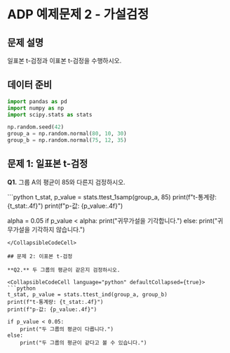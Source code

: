 # ADP 예제문제 2 - 가설검정

## 문제 설명

일표본 t-검정과 이표본 t-검정을 수행하시오.

## 데이터 준비

```python
import pandas as pd
import numpy as np
import scipy.stats as stats

np.random.seed(42)
group_a = np.random.normal(80, 10, 30)
group_b = np.random.normal(75, 12, 35)
```

## 문제 1: 일표본 t-검정

**Q1.** 그룹 A의 평균이 85와 다른지 검정하시오.

<CollapsibleCodeCell language="python" defaultCollapsed={true}>
```python
t_stat, p_value = stats.ttest_1samp(group_a, 85)
print(f"t-통계량: {t_stat:.4f}")
print(f"p-값: {p_value:.4f}")

alpha = 0.05
if p_value < alpha:
    print("귀무가설을 기각합니다.")
else:
    print("귀무가설을 기각하지 않습니다.")
```
</CollapsibleCodeCell>

## 문제 2: 이표본 t-검정

**Q2.** 두 그룹의 평균이 같은지 검정하시오.

<CollapsibleCodeCell language="python" defaultCollapsed={true}>
```python
t_stat, p_value = stats.ttest_ind(group_a, group_b)
print(f"t-통계량: {t_stat:.4f}")
print(f"p-값: {p_value:.4f}")

if p_value < 0.05:
    print("두 그룹의 평균이 다릅니다.")
else:
    print("두 그룹의 평균이 같다고 볼 수 있습니다.")
```
</CollapsibleCodeCell>